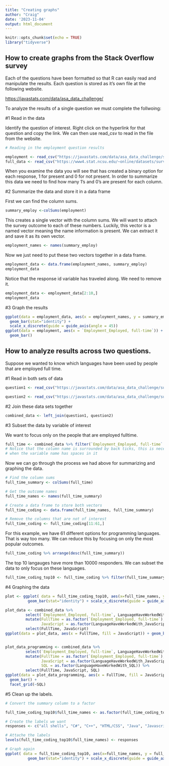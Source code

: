 ```yaml
---
title: "Creating graphs"
author: "Craig"
date: '2023-11-04'
output: html_document
---
```


```r
knitr::opts_chunk$set(echo = TRUE)
library("tidyverse")
```

## How to create graphs from the Stack Overflow survey

Each of the questions have been formatted so that R can easily read and manipulate the results. Each question is stored as it's own file at the following website.

<https://javastats.com/data/asa_data_challenge/>

To analyze the results of a single question we must complete the follwoing:

#1 Read in the data

Identify the question of interest. Right click on the hyperlink for that question and copy the link. We can then use read_csv to read in the file from the website.

```r
# Reading in the employment question results

employment <- read_csv("https://javastats.com/data/asa_data_challenge/survey_results_expand_on_column_Employment.csv")
full_data <- read_csv("https://www4.stat.ncsu.edu/~online/datasets/survey_results_public.csv")
```

When you examine the data you will see that has created a binary option for each response, 1 for present and 0 for not present. In order to summarize this data we need to find how many 1's and 0's are present for each column. 

#2 Summarize the data and store it in a data frame

First we can find the column sums. 
```r
summary_employ <-colSums(employment)

```

This creates a single vector with the column sums. We will want to attach the survey outcome to each of these numbers. Luckily, this vector is a named vector meaning the name information is present. We can extract it and save it as its own vector. 

```r
employment_names <- names(summary_employ)
```

Now we just need to put these two vectors together in a data frame.

```r
employment_data <- data.frame(employment_names, summary_employ)
employment_data
```

Notice that the response id variable has traveled along. We need to remove it.

```r
employment_data <- employment_data[2:10,]
employment_data
```

#3 Graph the results

```r
ggplot(data = employment_data, aes(x = employment_names, y = summary_employ )) +
  geom_bar(stat="identity") + 
  scale_x_discrete(guide = guide_axis(angle = 45))
ggplot(data = employment, aes(x = `Employment_Employed, full-time`)) +
  geom_bar()
```

## How to analyze results across two questions.

Suppose we wanted to know which languages have been used by people that are employed full time. 

#1 Read in both sets of data

```r
question1 <- read_csv("https://javastats.com/data/asa_data_challenge/survey_results_expand_on_column_Employment.csv")

question2 <- read_csv("https://javastats.com/data/asa_data_challenge/survey_results_expand_on_column_LanguageHaveWorkedWith.csv")
```


#2 Join these data sets together

```r
combined_data <- left_join(question1, question2)
```

#3 Subset the data by variable of interest

We want to focus only on the people that are employed fulltime.

```r
full_time <- combined_data %>% filter(`Employment_Employed, full-time` == 1)
# Notice that the column name is surrounded by back ticks, this is necessary
# when the variable name has spaces in it
```

Now we can go through the process we had above for summarizing and graphing the data.

```r
# Find the column sums
full_time_summary <- colSums(full_time)

# Get the outcome names
full_time_names <- names(full_time_summary)

# Create a data frame to store both vectors
full_time_coding <- data.frame(full_time_names, full_time_summary)

# Remove the columns that are not of interest
full_time_coding <- full_time_coding[11:61,]
```

For this example, we have 61 different options for programming languages. That is way too many. We can reduce this by focusing on only the most popular outcomes.

```r
full_time_coding %>% arrange(desc(full_time_summary))
```

The top 10 langauges have more than 10000 responders. We can subset the data to only focus on these languages.

```r

full_time_coding_top10 <- full_time_coding %>% filter(full_time_summary > 10000)

```

#4 Graphing the data

```r
plot <- ggplot( data = full_time_coding_top10, aes(x=full_time_names, y = full_time_summary)) +
          geom_bar(stat="identity") + scale_x_discrete(guide = guide_axis(angle = 45))

plot_data <- combined_data %>% 
         select(`Employment_Employed, full-time`, LanguageHaveWorkedWith_JavaScript) %>%
         mutate(FullTime = as.factor(`Employment_Employed, full-time`), 
                JavaScript = as.factor(LanguageHaveWorkedWith_JavaScript)) %>%
         select(FullTime, JavaScript)
ggplot(data = plot_data, aes(x = FullTime, fill = JavaScript)) + geom_bar()


plot_data_programming <- combined_data %>% 
         select(`Employment_Employed, full-time`, LanguageHaveWorkedWith_JavaScript, LanguageHaveWorkedWith_SQL) %>%
         mutate(FullTime = as.factor(`Employment_Employed, full-time`), 
                JavaScript = as.factor(LanguageHaveWorkedWith_JavaScript),
                SQL = as.factor(LanguageHaveWorkedWith_SQL)) %>%
         select(FullTime, JavaScript, SQL)
ggplot(data = plot_data_programming, aes(x = FullTime, fill = JavaScript)) + 
  geom_bar() + 
  facet_grid(~SQL)
```

#5 Clean up the labels.

```r
# Convert the summary column to a factor

full_time_coding_top10$full_time_names <- as.factor(full_time_coding_top10$full_time_names)

# Create the labels we want
responses <- c("all shells", "C#", "C++", "HTML/CSS", "Java", "Javascript", "PHP", "Python", "SQL", "Typescript")

# Attache the labels
levels(full_time_coding_top10$full_time_names) <- responses

# Graph again
ggplot( data = full_time_coding_top10, aes(x=full_time_names, y = full_time_summary)) +
          geom_bar(stat="identity") + scale_x_discrete(guide = guide_axis(angle = 45)) + labs(title = "Languages used by people employed full time", y = "Count", x = "languages")
```


